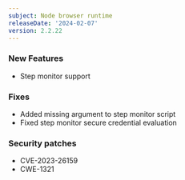 ```yaml
---
subject: Node browser runtime
releaseDate: '2024-02-07'
version: 2.2.22
---
```


### New Features
* Step monitor support

### Fixes
* Added missing argument to step monitor script
* Fixed step monitor secure credential evaluation

### Security patches
* CVE-2023-26159
* CWE-1321
